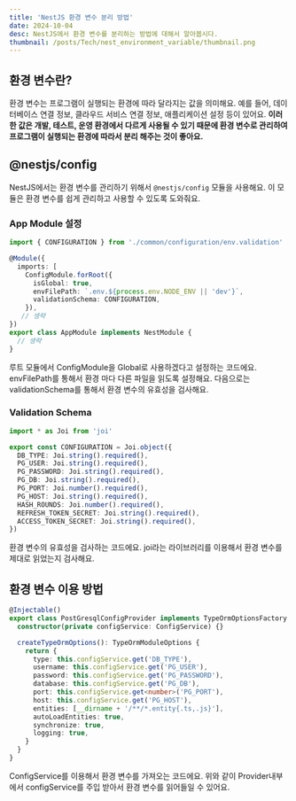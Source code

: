 ```yaml
---
title: 'NestJS 환경 변수 분리 방법'
date: 2024-10-04
desc: NestJS에서 환경 변수를 분리하는 방법에 대해서 알아봅시다.
thumbnail: /posts/Tech/nest_environment_variable/thumbnail.png
---
```


## 환경 변수란?
환경 변수는 프로그램이 실행되는 환경에 따라 달라지는 값을 의미해요.
예를 들어, 데이터베이스 연결 정보, 클라우드 서비스 연결 정보, 애플리케이션 설정 등이 있어요.
**이러한 값은 개발, 테스트, 운영 환경에서 다르게 사용될 수 있기 때문에 환경 변수로 관리하여 프로그램이 실행되는 환경에 따라서 분리 해주는 것이 좋아요.**

## @nestjs/config
NestJS에서는 환경 변수를 관리하기 위해서 `@nestjs/config` 모듈을 사용해요.
이 모듈은 환경 변수를 쉽게 관리하고 사용할 수 있도록 도와줘요.

### App Module 설정
```ts
import { CONFIGURATION } from './common/configuration/env.validation'

@Module({
  imports: [
    ConfigModule.forRoot({
      isGlobal: true,
      envFilePath: `.env.${process.env.NODE_ENV || 'dev'}`,
      validationSchema: CONFIGURATION,
    }),
   // 생략
})
export class AppModule implements NestModule {
  // 생략
}
```

루트 모듈에서 ConfigModule을 Global로 사용하겠다고 설정하는 코드에요.
envFilePath를 통해서 환경 마다 다른 파일을 읽도록 설정해요.
다음으로는 validationSchema를 통해서 환경 변수의 유효성을 검사해요.

### Validation Schema
```ts
import * as Joi from 'joi'

export const CONFIGURATION = Joi.object({
  DB_TYPE: Joi.string().required(),
  PG_USER: Joi.string().required(),
  PG_PASSWORD: Joi.string().required(),
  PG_DB: Joi.string().required(),
  PG_PORT: Joi.number().required(),
  PG_HOST: Joi.string().required(),
  HASH_ROUNDS: Joi.number().required(),
  REFRESH_TOKEN_SECRET: Joi.string().required(),
  ACCESS_TOKEN_SECRET: Joi.string().required(),
})
```

환경 변수의 유효성을 검사하는 코드에요.
joi라는 라이브러리를 이용해서 환경 변수를 제대로 읽었는지 검사해요.

## 환경 변수 이용 방법
```ts
@Injectable()
export class PostGresqlConfigProvider implements TypeOrmOptionsFactory {
  constructor(private configService: ConfigService) {}

  createTypeOrmOptions(): TypeOrmModuleOptions {
    return {
      type: this.configService.get('DB_TYPE'),
      username: this.configService.get('PG_USER'),
      password: this.configService.get('PG_PASSWORD'),
      database: this.configService.get('PG_DB'),
      port: this.configService.get<number>('PG_PORT'),
      host: this.configService.get('PG_HOST'),
      entities: [__dirname + '/**/*.entity{.ts,.js}'],
      autoLoadEntities: true,
      synchronize: true,
      logging: true,
    } 
  }
}
```

ConfigService를 이용해서 환경 변수를 가져오는 코드에요.
위와 같이 Provider내부에서 configService를 주입 받아서 환경 변수를 읽어들일 수 있어요.